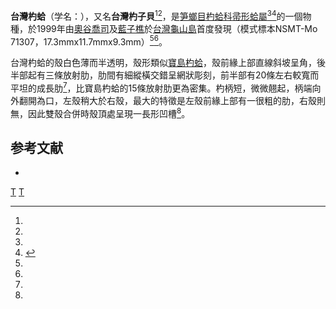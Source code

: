 {{Speciesbox
| genus = Cardiomya
| species = taiwanica
| authority = [[奧谷喬司|Okutani]] & [[藍子樵|Lan]], 1999<ref name=shell_doc>{{cite web |url=http://shell.sinica.edu.tw/chinese/documentquery_c.php?No=200166 |title=文獻資料：200166：Three new bathyal bivalves from Taiwan |publisher=[[台湾贝类资料库|台湾贝类资料库]] |language=zh-hant |accessdate=2015-05-19 |archive-date=2016-03-04 |archive-url=https://web.archive.org/web/20160304125652/http://shell.sinica.edu.tw/chinese/documentquery_c.php?No=200166 |dead-url=no }}</ref><ref name=venus>{{cite journal |journal=Venus |year=1999 |first1=Takashi |last1=Okutani |first2=T. C. |last2=Lan |authorlink1=奧谷喬司 |authorlink2=藍子樵 |volume=58 |issue=1 |pages=19-23 |title=Three new bathyal bivalves from Taiwan |publisher=Venus |language=en |url=http://bionames.org/references/79d589082ff42f7dec2079fc4cb050cc |access-date=2015-05-19 |archive-date=2015-05-22 |archive-url=https://web.archive.org/web/20150522000440/http://bionames.org/references/79d589082ff42f7dec2079fc4cb050cc |dead-url=no }}</ref>
}}
'''台灣杓蛤'''（学名：'''''{{lang|la|Cardiomya taiwanica}}'''''），又名'''台灣杓子貝'''<ref name=shell_doc /><ref name=venus />，是[[笋螂目|笋螂目]][[杓蛤科|杓蛤科]][[帚形蛤屬|帚形蛤屬]]<ref name=WoRMS_457981 /><ref name=shell>{{cite web|url=http://shell.sinica.edu.tw/chinese/shellbase_detail.php?science_no=2870|title=國際貝庫：台灣杓蛤|publisher=台湾贝类资料库|accessdate=2009-08-11|archive-date=2016-03-04|archive-url=https://web.archive.org/web/20160304203932/http://shell.sinica.edu.tw/chinese/shellbase_detail.php?science_no=2870|dead-url=no}}</ref>的一個物種，於1999年由[[奧谷喬司|奧谷喬司]]及[[藍子樵|藍子樵]]於[[台灣|台灣]][[龜山島|龜山島]]首度發現（模式標本NSMT-Mo 71307，17.3mmx11.7mmx9.3mm）<ref name=shell_doc /><ref name=venus />。

台灣杓蛤的殼白色薄而半透明，殼形類似[[寶島杓蛤|寶島杓蛤]]，殼前緣上部直線斜坡呈角，後半部起有三條放射肋，肋間有細縱橫交錯呈網狀彫刻，前半部有20條左右較寬而平坦的成長肋<ref name=shell />，比寶島杓蛤的15條放射肋更為密集。杓柄短，微微翹起，柄端向外翻開為口，左殼稍大於右殼，最大的特徵是左殼前緣上部有一很粗的肋，右殼則無，因此雙殼合併時殼頂處呈現一長形凹槽<ref name=shell />。

== 参考文献 ==
{{reflist}}
* {{cite WoRMS |title=''Cardiomya taiwanica'' <small>Okutani & Lan, 1999</small>|id=457981 |last1=Tran |first1=Bastien |last2=Huber |first2=Markus |date=2010-09-23 |accessdate=2015-05-19 }}

{{taxonbar}}

[[Category:1999年描述的动物|T]]
[[Category:帚形蛤屬|T]]
